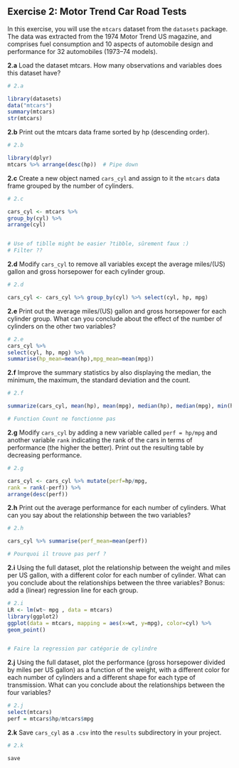 ## Exercise 2: Motor Trend Car Road Tests

In this exercise, you will use the `mtcars` dataset from the `datasets` package. The data was extracted from the 1974 Motor Trend US magazine, and comprises fuel consumption and 10 aspects of automobile design and performance for 32 automobiles (1973–74 models).

__2.a__ Load the dataset mtcars. How many observations and variables does this dataset have?

```r
# 2.a

library(datasets)
data("mtcars")
summary(mtcars)
str(mtcars)
```

__2.b__ Print out the mtcars data frame sorted by hp (descending order).

```r
# 2.b

library(dplyr)
mtcars %>% arrange(desc(hp))  # Pipe down 
```

__2.c__ Create a new object named `cars_cyl` and assign to it the `mtcars` data frame grouped by the number of cylinders.

```r
# 2.c

cars_cyl <- mtcars %>%
group_by(cyl) %>%
arrange(cyl)


# Use of tiblle might be easier ?tibble, sûrement faux :)
# Filter ??

```

__2.d__ Modify `cars_cyl` to remove all variables except the average miles/(US) gallon and gross horsepower for each cylinder group.

```r
# 2.d

cars_cyl <- cars_cyl %>% group_by(cyl) %>% select(cyl, hp, mpg)

```

__2.e__ Print out the average miles/(US) gallon and gross horsepower for each cylinder group.
What can you conclude about the effect of the number of cylinders on the other two variables?

```r
# 2.e
cars_cyl %>%
select(cyl, hp, mpg) %>%
summarise(hp_mean=mean(hp),mpg_mean=mean(mpg))
```

__2.f__ Improve the summary statistics by also displaying the median, the minimum, the maximum, the standard deviation and the count.

```r
# 2.f

summarize(cars_cyl, mean(hp), mean(mpg), median(hp), median(mpg), min(hp), min(mpg), max(hp), max(mpg), sd(hp), sd(mpg))

# Function Count ne fonctionne pas 
```

__2.g__ Modify `cars_cyl` by adding a new variable called `perf = hp/mpg` and another
variable `rank` indicating the rank of the cars in terms of performance (the higher the better). 
Print out the resulting table by decreasing performance.

```r
# 2.g

cars_cyl <- cars_cyl %>% mutate(perf=hp/mpg,
rank = rank(-perf)) %>%
arrange(desc(perf))


```

__2.h__ Print out the average performance for each 
number of cylinders. What can you say about the relationship between the two variables?

```r
# 2.h

cars_cyl %>% summarise(perf_mean=mean(perf))

# Pourquoi il trouve pas perf ? 
```

__2.i__ Using the full dataset, plot the relationship between the weight and miles per US gallon, with a different color for each number of cylinder. What can you conclude about the relationships between the three variables? Bonus: add a (linear) regression line for each group.

```r
# 2.i
LR <- lm(wt~ mpg , data = mtcars)
library(ggplot2)
ggplot(data = mtcars, mapping = aes(x=wt, y=mpg), color=cyl) %>% 
geom_point()


# Faire la regression par catégorie de cylindre 

```

__2.j__ Using the full dataset, plot the performance (gross horsepower divided by miles per US gallon) as a function of the weight, with a different color for each number of cylinders and a different shape for each type of transmission. What can you conclude about the relationships 
between the four variables?

```r
# 2.j
select(mtcars)
perf = mtcars$hp/mtcars$mpg

```

__2.k__ Save `cars_cyl` as a `.csv` into the `results` subdirectory in your project.

```r
# 2.k

save

```

